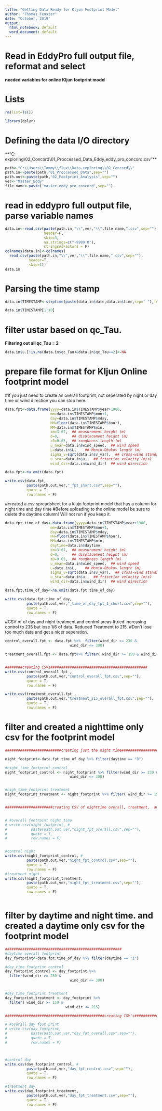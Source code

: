 ```yaml
---
title: "Getting Data Ready for Kljun Footprint Model"
author: "Thomas_Fenster"
date: "October, 2019"
output:
  html_notebook: default
  word_document: default
---
```


# Read in EddyPro full output file, reformat and select #

**needed variables for online Kljun footprint model**

# Lists #
```r
rm(list=ls())

library(dplyr)
```


# Defining the data I/O directory #
**"C:\Users\Tommy\flux\Data-exploring\02_Concord\01_Proccessed_Data\Master_Eddy\master_eddy_pro_concord.csv"**
```r
path<-"C:\\Users\\Tommy\\flux\\Data-exploring\\02_Concord\\"
path.in<-paste(path,"01_Proccessed_Data",sep="")
path.out<-paste(path,"02_Footprint_Analysis",sep="")
ver<-"Master_Eddy" 
file.name<-paste("master_eddy_pro_concord",sep="")
```

# read in eddypro full output file, parse variable names #
```r
data.in<-read.csv(paste(path.in,"\\",ver,"\\",file.name,".csv",sep=""),
                  header=F,
                  skip=3,
                  na.strings=c("-9999.0"),
                  stringsAsFactors = F)
colnames(data.in)<-colnames(
  read.csv(paste(path.in,"\\",ver,"\\",file.name,".csv",sep=""),
           header=T,
           skip=1))
data.in
```

# Parsing the time stamp #
```r
data.in$TIMESTAMP<-strptime(paste(data.in$date,data.in$time,sep=" "),format="%m/%d/%Y %H:%M", tz = "GMT")

data.in$TIMESTAMP[1:10]
```

# filter ustar based on qc_Tau. #
**Filtering out all qc_Tau = 2**
```r
data.in$u.[!is.na(data.in$qc_Tau)&data.in$qc_Tau==2]<-NA
```

# prepare file format for Kljun Online footprint model 
#If you just need to create an overall footprint, not seperated by night or day time or wind direction you can stop here. 
```r
data.fpt<-data.frame(yyyy=data.in$TIMESTAMP$year+1900,
                     mm=data.in$TIMESTAMP$mon+1,
                     day=data.in$TIMESTAMP$mday,
                     HH=floor(data.in$TIMESTAMP$hour),
                     MM=data.in$TIMESTAMP$min,
                     zm=3.67,  ## measurement height (m)
                     d=0,      ## displacement height (m)
                     z0=0.05,  ## roughness length (m)
                     u_mean=data.in$wind_speed,  ## wind speed
                     L=data.in$L,    ## Monin-Obukov length (m)
                     sigma_v=sqrt(data.in$v_var),  ## cross-wind standard deviation (m/s)
                     u_star=data.in$u.,  ## frisction velocity (m/s)
                     wind_dir=data.in$wind_dir)  ## wind direction

data.fpt<-na.omit(data.fpt)

write.csv(data.fpt,
          paste(path.out,ver,"_fpt_short.csv",sep=""),
          quote = T,
          row.names = F)
```

#created a csv spreadsheet for a klujn footprint model that has a column for night time and day time
#Before uploading to the online model be sure to delete the daytime column! Will not run if you keep it. 
```r
data.fpt.time_of_day<-data.frame(yyyy=data.in$TIMESTAMP$year+1900,
                     mm=data.in$TIMESTAMP$mon+1,
                     day=data.in$TIMESTAMP$mday,
                     HH=floor(data.in$TIMESTAMP$hour),
                     MM=data.in$TIMESTAMP$min,
                     daytime=data.in$daytime,
                     zm=3.67,  ## measurement height (m)
                     d=0,      ## displacement height (m)
                     z0=0.05,  ## roughness length (m)
                     u_mean=data.in$wind_speed,  ## wind speed
                     L=data.in$L,    ## Monin-Obukov length (m)
                     sigma_v=sqrt(data.in$v_var),  ## cross-wind standard deviation (m/s)
                     u_star=data.in$u.,  ## frisction velocity (m/s)
                     wind_dir=data.in$wind_dir)  ## wind direction

data.fpt.time_of_day<-na.omit(data.fpt.time_of_day)

write.csv(data.fpt.time_of_day,
          paste(path.out,ver,"_time_of_day_fpt_1_short.csv",sep=""),
          quote = T,
          row.names = F)
```


#CSV of of day and night treatment and control areas
#tried increasing control to 235 but lose 1/6 of data. Reduced Treatment to 215. 
#Don't lose too much data and get a nicer seperation. 
```r
control_overall.fpt <- data.fpt %>%  filter(wind_dir >= 230 &
                              wind_dir <= 300)

treatment_overall.fpt <- data.fpt%>% filter( wind_dir >= 150 & wind_dir <= 215)


########creating CSVs#############################################
write.csv(control_overall.fpt ,
          paste(path.out,ver,"control_overall_fpt.csv",sep=""),
          quote = T,
          row.names = F)

write.csv(treatment_overall.fpt ,
          paste(path.out,ver,"treatment_215_overall_fpt.csv",sep=""),
          quote = T,
          row.names = F)

```



# filter and created a nighttime only csv for the footprint model#
```r



##########################creating just the night time######################### 

night_footprint<-data.fpt.time_of_day %>% filter(daytime == "0")

#night_time_footprint control
night_footprint_control <- night_footprint %>% filter(wind_dir >= 230 &
                              wind_dir <= 300)


#nigh_time_footprint treatment
night_footprint_treatment <- night_footprint %>% filter( wind_dir >= 150 & wind_dir <= 215)


######################creating CSV of nighttime overall, treatment,  and control footprints#######


# #overall footrpint night time
# write.csv(night_footprint, #
#           paste(path.out,ver,"night_fpt_overall.csv",sep=""),
#           quote = T,
#           row.names = F)


#control night
write.csv(night_footprint_control, #
          paste(path.out,ver,"night_fpt_control.csv",sep=""),
          quote = T,
          row.names = F)
#treatment night
write.csv(night_footprint_treatment,
          paste(path.out,ver,"night_fpt_treatment.csv",sep=""),
          quote = T,
          row.names = F)



```



# filter by daytime and night time. and created a daytime only csv for the footprint model#

```r




######################################################
#daytime overall footprint
day_footprint<-data.fpt.time_of_day %>% filter(daytime == "1")

#day_time_footprint control
day_footprint_control <- day_footprint %>% 
  filter(wind_dir >= 230 &
                              wind_dir <= 300)


#day_time_footprint treatment
day_footprint_treatment <- day_footprint %>% 
  filter( wind_dir >= 150 &
                            wind_dir <= 215)

##############################################creating CSV's######################

# #overall day foot print
# write.csv(day_footprint,
#           paste(path.out,ver,"day_fpt_overall.csv",sep=""),
#           quote = T,
#           row.names = F)



#control day
write.csv(day_footprint_control, #
          paste(path.out,ver,"day_fpt_control.csv",sep=""),
          quote = T,
          row.names = F)

#treatment day
write.csv(day_footprint_treatment,
          paste(path.out,ver,"day_fpt_treatment.csv",sep=""),
          quote = T,
          row.names = F)




```


